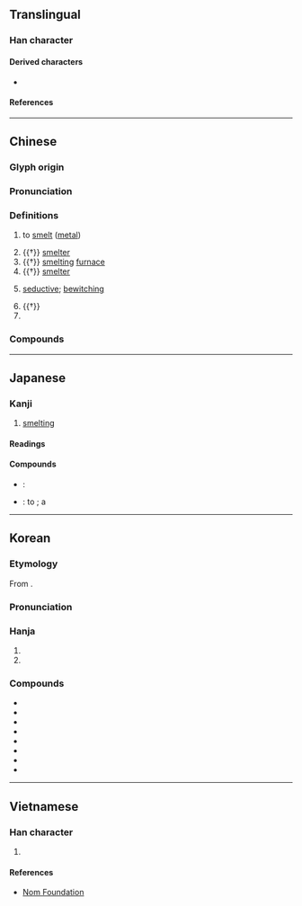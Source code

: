 {{character info}}
==Translingual==
{{stroke order|[[File:冶-red.png|100px]]}}

===Han character===
{{Han char|rn=15|rad=冫|as=05|sn=7|four=33160|canj=IMIR|ids=⿰冫台}}

====Derived characters====
* {{l|mul|[[𬜷]]}}

====References====
{{Han ref|kx=0131.310|dkj=01621|dj=0295.020|hdz=10296.070|uh=51B6}}

----

==Chinese==
{{zh-forms}}

===Glyph origin===
{{Han etym}}

===Pronunciation===
{{zh-pron
|m=yě
|m-s=
|c=je5
|c-t=
|g=
|h=pfs=yâ
|j=
|mb=iǎ
|md=
|mn=iá
|mn-t=
|w=
|x=
|mc=y
|oc=y
|cat=v,n,a,pn
}}

===Definitions===
{{zh-hanzi}}

# to [[smelt]] ([[metal]])
#: {{zh-x|冶煉|to smelt (metal)}}
#: {{zh-x|冶金|metallurgy}}
#: {{zh-x|陶冶|to make pottery and smelt metal; {{q|by extension}} to shape; to cultivate}}
# {{†}} [[smelter]] {{gloss|someone who [[cast]]s metal}}
# {{†}} [[smelting]] [[furnace]]
# {{†}} [[smelter]] {{gloss|a place where [[smelting]] or [[casting]] is done}}
# {{lb|zh|pejorative|of woman's look}} [[seductive]]; [[bewitching]]
#: {{zh-x|妖冶|seductive; bewitching}}
#: {{zh-x|冶容|to dress up seductively; seductive look}}
# {{†}} {{zh-alt-form|野}}
# {{surname|zh}}

===Compounds===
{{zh-der|丰姿冶麗|佳冶|倡條冶葉|公冶|公冶長|冶坊|冶容|冶容誨淫|冶工|冶煉|冶父|冶葉倡條|冶蕩|冶豔|冶遊|冶金|大冶|大冶鐵礦|大冶鐵路|妖冶|姚冶|嬌冶|宋畫吳冶|容冶|弓冶|朝冶|歐冶子|歐冶鑄劍|舉止閑冶|良冶|融冶|豔冶|遊冶|鍊冶|鎔冶|鑪冶|陶冶|電冶}}

----

==Japanese==

===Kanji===
{{ja-kanji|grade=|rs=冫05}}

# [[smelting]]

====Readings====
{{ja-readings
|goon=や
|kanon=や
|kun=い-る
}}

====Compounds====
{{der-top|Compounds}}
* {{ja-r|冶金|やきん}}: {{l|en|metallurgy}}
* {{ja-r|冶容|やよう}}: to {{l|en|put on}} {{l|en|makeup}}; a {{l|en|charming}} {{l|en|figure}}
{{der-bottom}}

----

==Korean==

===Etymology===
From {{der|ko|ltc|sort=야|-}} {{ltc-l|冶}}.
{{hanja-ety
|m={{okm-l|야〯|yă}}
|mh={{okm-l|불무|pwùlmwù}}
|ml=雜語#하16A
}}

===Pronunciation===
{{ko-hanja-pron|야|l=y}}

===Hanja===
{{ko-hanja|[[풀무]]|야}}

# {{hanja form of|야|[[lewd]], [[NSFW]], [[erotic]], [[sexy]]|prefix; adjectival root}}
# {{hanja form of|야|[[smelt]]ing; [[smelter]]|affix}}

===Compounds===
{{der-top3|Compounds}}
* {{ko-l|야공|冶工|[[smelter]]}}
* {{ko-l|야금|冶金|[[metallurgy]]}}
* {{ko-l|야동|冶動|[[porn]] [[video]]}}
* {{ko-l|야사|冶寫|[[NSFW]] [[photo]]}}
* {{ko-l|야설|冶說|[[erotic]] [[fiction]]}}
* {{ko-l|야용|冶容|[[dress up|dressing up]] [[seductively]]}}
* {{ko-l|단야|鍛冶|[[smelt]]ing}}
* {{ko-l|도야|陶冶|[[self-cultivation]]}}
{{der-bottom}}

----

==Vietnamese==

===Han character===
{{vi-readings|rs=冫05|reading=[[dã]]}}

# {{rfdef|vi|sort=冫05}}

====References====
* [http://nomfoundation.org/common/nom_details.php?codepoint=51B6 Nom Foundation]